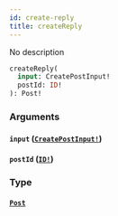```yaml
---
id: create-reply
title: createReply
---
```


No description

```graphql
createReply(
  input: CreatePostInput!
  postId: ID!
): Post!

```

### Arguments

#### `input` ([`CreatePostInput!`](/docs/graphql/inputs/create-post-input))

#### `postId` ([`ID!`](/docs/graphql/scalars/id))

### Type

#### [`Post`](/docs/graphql/objects/post)

